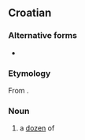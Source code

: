 ==Croatian==

===Alternative forms===
* {{l|hr|tuce}}

===Etymology===
From {{G.|hr}} {{term|Dutzend|lang=de}}.

===Noun===
{{hr-noun|m}}

# a [[dozen]] of